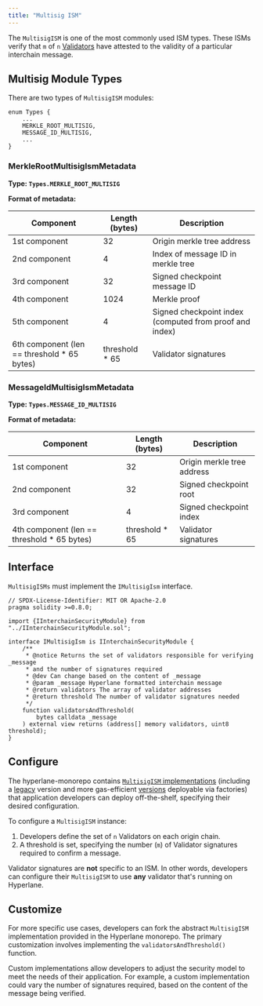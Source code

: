 ```yaml
---
title: "Multisig ISM"
---
```


The `MultisigISM` is one of the most commonly used ISM types. These ISMs verify that `m` of `n` [Validators](/docs/protocol/agents/validators) have attested to the validity of a particular interchain message.

## Multisig Module Types

There are two types of `MultisigISM` modules:

```solidity
enum Types {
    ...
    MERKLE_ROOT_MULTISIG,
    MESSAGE_ID_MULTISIG,
    ...
}
```

### MerkleRootMultisigIsmMetadata

**Type: `Types.MERKLE_ROOT_MULTISIG`**

**Format of metadata:**

| **Component**                                | **Length (bytes)** | **Description**                                         |
| -------------------------------------------- | ------------------ | ------------------------------------------------------- |
| 1st component                                | 32                 | Origin merkle tree address                              |
| 2nd component                                | 4                  | Index of message ID in merkle tree                      |
| 3rd component                                | 32                 | Signed checkpoint message ID                            |
| 4th component                                | 1024               | Merkle proof                                            |
| 5th component                                | 4                  | Signed checkpoint index (computed from proof and index) |
| 6th component (len == threshold \* 65 bytes) | threshold \* 65    | Validator signatures                                    |

### MessageIdMultisigIsmMetadata

**Type: `Types.MESSAGE_ID_MULTISIG`**

**Format of metadata:**

| **Component**                                | **Length (bytes)** | **Description**            |
| -------------------------------------------- | ------------------ | -------------------------- |
| 1st component                                | 32                 | Origin merkle tree address |
| 2nd component                                | 32                 | Signed checkpoint root     |
| 3rd component                                | 4                  | Signed checkpoint index    |
| 4th component (len == threshold \* 65 bytes) | threshold \* 65    | Validator signatures       |

## Interface

`MultisigISMs` must implement the `IMultisigIsm` interface.

```solidity
// SPDX-License-Identifier: MIT OR Apache-2.0
pragma solidity >=0.8.0;

import {IInterchainSecurityModule} from "../IInterchainSecurityModule.sol";

interface IMultisigIsm is IInterchainSecurityModule {
    /**
     * @notice Returns the set of validators responsible for verifying _message
     * and the number of signatures required
     * @dev Can change based on the content of _message
     * @param _message Hyperlane formatted interchain message
     * @return validators The array of validator addresses
     * @return threshold The number of validator signatures needed
     */
    function validatorsAndThreshold(
        bytes calldata _message
    ) external view returns (address[] memory validators, uint8 threshold);
}
```

## Configure

The hyperlane-monorepo contains [`MultisigISM` implementations](https://github.com/hyperlane-xyz/hyperlane-monorepo/tree/main/solidity/contracts/isms/multisig) (including a [legacy](https://github.com/hyperlane-xyz/hyperlane-monorepo/blob/main/solidity/contracts/isms/multisig/LegacyMultisigIsm.sol) version and more gas-efficient [versions](https://github.com/hyperlane-xyz/hyperlane-monorepo/blob/main/solidity/contracts/isms/multisig/StaticMultisigIsm.sol) deployable via factories) that application developers can deploy off-the-shelf, specifying their desired configuration.

To configure a `MultisigISM` instance:

1. Developers define the set of `n` Validators on each origin chain.
2. A threshold is set, specifying the number (`m`) of Validator signatures required to confirm a message.

Validator signatures are **not** specific to an ISM. In other words, developers can configure their `MultisigISM` to use **any** validator that's running on Hyperlane.

## Customize

For more specific use cases, developers can fork the abstract `MultisigISM` implementation provided in the Hyperlane monorepo. The primary customization involves implementing the `validatorsAndThreshold()` function.

Custom implementations allow developers to adjust the security model to meet the needs of their application. For example, a custom implementation could vary the number of signatures required, based on the content of the message being verified.
